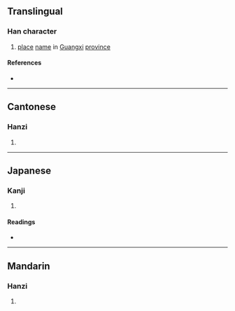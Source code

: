 {{character info/new}}
{{also|岽}}
==Translingual==

===Han character===
{{Han char|rn=46|rad=山|as=08|sn=11|four=25796|canj=UDW|ids=⿰山東}}

# [[place]] [[name]] in [[Guangxi]] [[province]]

====References====
* {{Han ref|kx=0314.290|dkj=08200|dj=0615.150|hdz=10778.030|uh=5D20|ud=23840|bh=D4F8|bd=54520}}

----

==Cantonese==

===Hanzi===
{{yue-hanzi|jyut=[[dung3]]|y=dung3}}

# {{defn|lang=yue|sort=山08}}

----

==Japanese==

===Kanji===
{{ja-kanji|grade=|rs=山08}}

# {{defn|lang=ja|sort=山08}}

====Readings====
* {{ja-readings|on=[[とう]] (tō), [[つ]] (tsu)|kun=}}

----

==Mandarin==

===Hanzi===
{{cmn-hanzi|pin=[[dōng]] ([[dong1]])|wg=tung<sup>1</sup>}}

# {{defn|lang=cmn|sort=山08}}